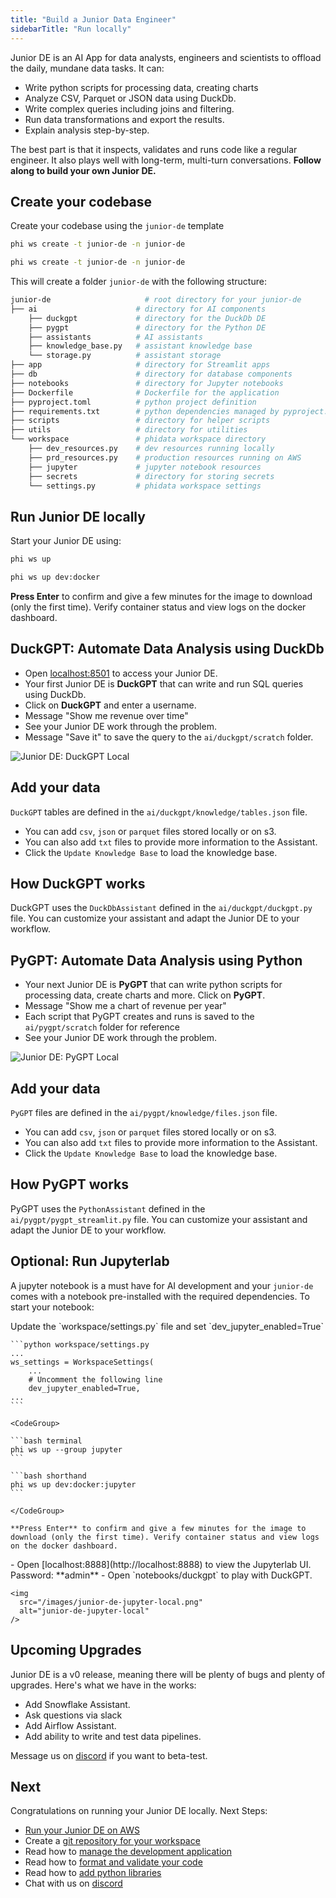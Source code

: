 ```yaml
---
title: "Build a Junior Data Engineer"
sidebarTitle: "Run locally"
---
```


Junior DE is an AI App for data analysts, engineers and scientists to offload the daily, mundane data tasks. It can:

- Write python scripts for processing data, creating charts
- Analyze CSV, Parquet or JSON data using DuckDb.
- Write complex queries including joins and filtering.
- Run data transformations and export the results.
- Explain analysis step-by-step.

The best part is that it inspects, validates and runs code like a regular engineer. It also plays well with long-term, multi-turn conversations. **Follow along to build your own Junior DE.**

<Snippet file="setup.mdx" />

## Create your codebase

Create your codebase using the `junior-de` template

<CodeGroup>

```bash Mac
phi ws create -t junior-de -n junior-de
```

```bash Windows
phi ws create -t junior-de -n junior-de
```

</CodeGroup>

This will create a folder `junior-de` with the following structure:

```bash
junior-de                     # root directory for your junior-de
├── ai                      # directory for AI components
    ├── duckgpt             # directory for the DuckDb DE
    ├── pygpt               # directory for the Python DE
    ├── assistants          # AI assistants
    ├── knowledge_base.py   # assistant knowledge base
    └── storage.py          # assistant storage
├── app                     # directory for Streamlit apps
├── db                      # directory for database components
├── notebooks               # directory for Jupyter notebooks
├── Dockerfile              # Dockerfile for the application
├── pyproject.toml          # python project definition
├── requirements.txt        # python dependencies managed by pyproject.toml
├── scripts                 # directory for helper scripts
├── utils                   # directory for utilities
└── workspace               # phidata workspace directory
    ├── dev_resources.py    # dev resources running locally
    ├── prd_resources.py    # production resources running on AWS
    ├── jupyter             # jupyter notebook resources
    ├── secrets             # directory for storing secrets
    └── settings.py         # phidata workspace settings
```

<Snippet file="set-openai-key.mdx" />

## Run Junior DE locally

Start your Junior DE using:

<CodeGroup>

```bash terminal
phi ws up
```

```bash shorthand
phi ws up dev:docker
```

</CodeGroup>

**Press Enter** to confirm and give a few minutes for the image to download (only the first time). Verify container status and view logs on the docker dashboard.

## DuckGPT: Automate Data Analysis using DuckDb

- Open [localhost:8501](http://localhost:8501) to access your Junior DE.
- Your first Junior DE is **DuckGPT** that can write and run SQL queries using DuckDb.
- Click on **DuckGPT** and enter a username.
- Message "Show me revenue over time"
- See your Junior DE work through the problem.
- Message "Save it" to save the query to the `ai/duckgpt/scratch` folder.

![Junior DE: DuckGPT Local](/images/duckgpt_local.png)

## Add your data

`DuckGPT` tables are defined in the `ai/duckgpt/knowledge/tables.json` file.

- You can add `csv`, `json` or `parquet` files stored locally or on s3.
- You can also add `txt` files to provide more information to the Assistant.
- Click the `Update Knowledge Base` to load the knowledge base.

<Note>

<Snippet file="message-us-discord.mdx" />

</Note>

## How DuckGPT works

DuckGPT uses the `DuckDbAssistant` defined in the `ai/duckgpt/duckgpt.py` file. You can customize your assistant and adapt the Junior DE to your workflow.

## PyGPT: Automate Data Analysis using Python

- Your next Junior DE is **PyGPT** that can write python scripts for processing data, create charts and more. Click on **PyGPT**.
- Message "Show me a chart of revenue per year"
- Each script that PyGPT creates and runs is saved to the `ai/pygpt/scratch` folder for reference
- See your Junior DE work through the problem.

![Junior DE: PyGPT Local](/images/pygpt_local.png)

## Add your data

`PyGPT` files are defined in the `ai/pygpt/knowledge/files.json` file.

- You can add `csv`, `json` or `parquet` files stored locally or on s3.
- You can also add `txt` files to provide more information to the Assistant.
- Click the `Update Knowledge Base` to load the knowledge base.

<Note>

<Snippet file="message-us-discord.mdx" />

</Note>

## How PyGPT works

PyGPT uses the `PythonAssistant` defined in the `ai/pygpt/pygpt_streamlit.py` file. You can customize your assistant and adapt the Junior DE to your workflow.

## Optional: Run Jupyterlab

A jupyter notebook is a must have for AI development and your `junior-de` comes with a notebook pre-installed with the required dependencies. To start your notebook:

<Steps>
  <Step title="Enable Jupyter">
    Update the `workspace/settings.py` file and set `dev_jupyter_enabled=True`

    ```python workspace/settings.py
    ...
    ws_settings = WorkspaceSettings(
        ...
        # Uncomment the following line
        dev_jupyter_enabled=True,
    ...
    ```

  </Step>
  <Step title="Start Jupyter">

    <CodeGroup>

    ```bash terminal
    phi ws up --group jupyter
    ```

    ```bash shorthand
    phi ws up dev:docker:jupyter
    ```

    </CodeGroup>

    **Press Enter** to confirm and give a few minutes for the image to download (only the first time). Verify container status and view logs on the docker dashboard.

  </Step>
  <Step title="View JupyterLab UI">
    - Open [localhost:8888](http://localhost:8888) to view the Jupyterlab UI. Password: **admin**
    - Open `notebooks/duckgpt` to play with DuckGPT.

    <img
      src="/images/junior-de-jupyter-local.png"
      alt="junior-de-jupyter-local"
    />

  </Step>
</Steps>

<Snippet file="llm-app-delete-local-resources.mdx" />

## Upcoming Upgrades

Junior DE is a v0 release, meaning there will be plenty of bugs and plenty of upgrades. Here's what we have in the works:

- Add Snowflake Assistant.
- Ask questions via slack
- Add Airflow Assistant.
- Add ability to write and test data pipelines.

Message us on [discord](https://discord.gg/4MtYHHrgA8) if you want to beta-test.

## Next

Congratulations on running your Junior DE locally. Next Steps:

- [Run your Junior DE on AWS](/examples/junior-de/run-aws)
- Create a [git repository for your workspace](/how-to/git-repo)
- Read how to [manage the development application](/how-to/development-app)
- Read how to [format and validate your code](/how-to/format-and-validate)
- Read how to [add python libraries](/how-to/python-libraries)
- Chat with us on [discord](https://discord.gg/4MtYHHrgA8)
